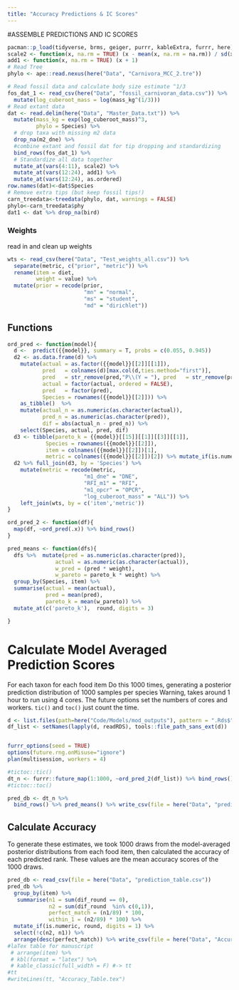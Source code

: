 ```yaml
---
title: "Accuracy Predictions & IC Scores"
---
```


#ASSEMBLE PREDICTIONS AND IC SCORES

```r
pacman::p_load(tidyverse, brms, geiger, purrr, kableExtra, furrr, here)
scale2 <- function(x, na.rm = TRUE) (x - mean(x, na.rm = na.rm)) / sd(x, na.rm)
add1 <- function(x, na.rm = TRUE) (x + 1)
# Read Tree
phylo <- ape::read.nexus(here("Data", "Carnivora_MCC_2.tre"))

# Read fossil data and calculate body size estimate ^1/3
fos_dat_1 <- read_csv(here("Data", "fossil_carnivoran_data.csv")) %>% 
  mutate(log_cuberoot_mass = log(mass_kg^(1/3)))
# Read extant data
dat <- read.delim(here("Data", "Master_Data.txt")) %>% 
  mutate(mass_kg = exp(log_cuberoot_mass)^3,
         phylo = Species) %>% 
  # drop taxa with missing m2 data
  drop_na(m2_dne) %>% 
  #combine extant and fossil dat for tip dropping and standardizing
  bind_rows(fos_dat_1) %>% 
  # Standardize all data together
  mutate_at(vars(4:11), scale2) %>% 
  mutate_at(vars(12:24), add1) %>% 
  mutate_at(vars(12:24), as.ordered) 
row.names(dat)<-dat$Species
# Remove extra tips (but keep fossil tips!)
carn_treedata<-treedata(phylo, dat, warnings = FALSE)
phylo<-carn_treedata$phy
dat1 <- dat %>% drop_na(bird)
```


### Weights
read in and clean up weights 
```r
wts <- read_csv(here("Data", "Test_weights_all.csv")) %>% 
  separate(metric, c("prior", "metric")) %>% 
  rename(item = diet,
         weight = value) %>% 
  mutate(prior = recode(prior,
                        "mn" = "normal",
                        "ms" = "student",
                        "md" = "dirichlet"))
```



## Functions  
```r
ord_pred <- function(model){
  d <-  predict({{model}}, summary = T, probs = c(0.055, 0.945))
  d2 <- as.data.frame(d) %>% 
    mutate(actual = as.factor({{model}}[[2]][[1]]), 
           pred   = colnames(d)[max.col(d,ties.method="first")], 
           pred   = str_remove(pred,"P\\(Y = "), pred   = str_remove(pred,"\\)"), 
           actual = factor(actual, ordered = FALSE), 
           pred   = factor(pred), 
           Species = rownames({{model}}[[2]])) %>% 
    as_tibble()  %>% 
    mutate(actual_n = as.numeric(as.character(actual)),
           pred_n = as.numeric(as.character(pred)),
           dif = abs(actual_n - pred_n)) %>%
    select(Species, actual, pred, dif)
  d3 <- tibble(pareto_k = {{model}}[[15]][[1]][[3]][[1]],
            Species = rownames({{model}}[[2]]),
            item = colnames({{model}}[[2]])[1],
            metric = colnames({{model}}[[2]])[2]) %>% mutate_if(is.numeric, round, digits = 3)
  d2 %>% full_join(d3, by = 'Species') %>%  
    mutate(metric = recode(metric, 
                        "m1_dne" = "DNE",
                        "RFI_m1" = "RFI",
                        "m1_opcr" = "OPCR",
                        "log_cuberoot_mass" = "ALL")) %>% 
    left_join(wts, by = c('item','metric'))
}

ord_pred_2 <- function(df){
  map(df, ~ord_pred(.x)) %>% bind_rows()
}

pred_means <- function(dfs){
  dfs %>%  mutate(pred = as.numeric(as.character(pred)),
               actual = as.numeric(as.character(actual)),
               w_pred = (pred * weight),
               w_pareto = pareto_k * weight) %>% 
  group_by(Species, item) %>% 
  summarise(actual = mean(actual),
            pred = mean(pred),
            pareto_k = mean(w_pareto)) %>% 
  mutate_at(c('pareto_k'),  round, digits = 3)

}
```


# Calculate Model Averaged Prediction Scores
For each taxon for each food item
Do this 1000 times, generating a posterior prediction distribution of 1000 samples per species
Warning, takes around 1 hour to run using 4 cores. The future options set the numbers of cores and workers. 
`tic()` and `toc()` just count the time. 
```r
d <- list.files(path=here("Code/Models/mod_outputs"), pattern = ".Rds$", full.names = TRUE) 
df_list <- setNames(lapply(d, readRDS), tools::file_path_sans_ext(d))


furrr_options(seed = TRUE)
options(future.rng.onMisuse="ignore")
plan(multisession, workers = 4)

#tictoc::tic()
dt_n <- furrr::future_map(1:1000, ~ord_pred_2(df_list)) %>% bind_rows() 
#tictoc::toc()

pred_db <- dt_n %>% 
  bind_rows() %>% pred_means() %>% write_csv(file = here("Data", "prediction_table.csv"))
```


## Calculate Accuracy

To generate these estimates, we took 1000 draws from the model-averaged posterior distributions from each food item, then calculated the accuracy of each predicted rank. These values are the mean accuracy scores of the 1000 draws.
```r
pred_db <- read_csv(file = here("Data", "prediction_table.csv"))
pred_db %>% 
  group_by(item) %>% 
   summarise(n1 = sum(dif_round == 0),
             n2 = sum(dif_round  %in% c(0,1)),
             perfect_match = (n1/89) * 100,
             within_1 = (n2/89) * 100) %>% 
  mutate_if(is.numeric, round, digits = 1) %>% 
  select(!c(n2, n1)) %>% 
  arrange(desc(perfect_match)) %>% write_csv(file = here("Data", "Accuracy_Table.csv")) #%>% 
#laTex table for manuscript
 # arrange(item) %>% 
 # kbl(format = "latex") %>% 
 # kable_classic(full_width = F) #-> tt
#tt
#writeLines(tt, "Accuracy_Table.tex")
```
